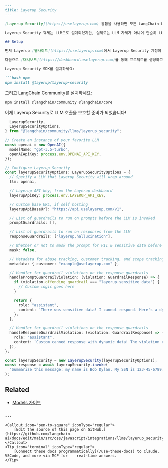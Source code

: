 ```markdown
---
title: Layerup Security
---

[Layerup Security](https://uselayerup.com) 통합을 사용하면 모든 LangChain LLM, LLM chain 또는 LLM agent 호출을 보호할 수 있습니다. LLM 객체는 기존 LLM 객체를 감싸서 사용자와 LLM 사이에 보안 계층을 제공합니다.

Layerup Security 객체는 LLM으로 설계되었지만, 실제로는 LLM 자체가 아니며 단순히 LLM을 감싸서 기본 LLM과 동일한 기능을 적용할 수 있도록 합니다.

## Setup

먼저 Layerup [웹사이트](https://uselayerup.com)에서 Layerup Security 계정이 필요합니다.

다음으로 [대시보드](https://dashboard.uselayerup.com)를 통해 프로젝트를 생성하고 API key를 복사하세요. API key는 프로젝트의 환경 변수에 저장하는 것을 권장합니다.

Layerup Security SDK를 설치하세요:

```bash npm
npm install @layerup/layerup-security
```
그리고 LangChain Community를 설치하세요:

```bash npm
npm install @langchain/community @langchain/core
```

이제 Layerup Security로 LLM 호출을 보호할 준비가 되었습니다!

```typescript
  LayerupSecurity,
  LayerupSecurityOptions,
} from "@langchain/community/llms/layerup_security";

// Create an instance of your favorite LLM
const openai = new OpenAI({
  modelName: "gpt-3.5-turbo",
  openAIApiKey: process.env.OPENAI_API_KEY,
});

// Configure Layerup Security
const layerupSecurityOptions: LayerupSecurityOptions = {
  // Specify a LLM that Layerup Security will wrap around
  llm: openai,

  // Layerup API key, from the Layerup dashboard
  layerupApiKey: process.env.LAYERUP_API_KEY,

  // Custom base URL, if self hosting
  layerupApiBaseUrl: "https://api.uselayerup.com/v1",

  // List of guardrails to run on prompts before the LLM is invoked
  promptGuardrails: [],

  // List of guardrails to run on responses from the LLM
  responseGuardrails: ["layerup.hallucination"],

  // Whether or not to mask the prompt for PII & sensitive data before it is sent to the LLM
  mask: false,

  // Metadata for abuse tracking, customer tracking, and scope tracking.
  metadata: { customer: "example@uselayerup.com" },

  // Handler for guardrail violations on the response guardrails
  handlePromptGuardrailViolation: (violation: GuardrailResponse) => {
    if (violation.offending_guardrail === "layerup.sensitive_data") {
      // Custom logic goes here
    }

    return {
      role: "assistant",
      content: `There was sensitive data! I cannot respond. Here's a dynamic canned response. Current date: ${Date.now()}`,
    };
  },

  // Handler for guardrail violations on the response guardrails
  handleResponseGuardrailViolation: (violation: GuardrailResponse) => ({
    role: "assistant",
    content: `Custom canned response with dynamic data! The violation rule was ${violation.offending_guardrail}.`,
  }),
};

const layerupSecurity = new LayerupSecurity(layerupSecurityOptions);
const response = await layerupSecurity.invoke(
  "Summarize this message: my name is Bob Dylan. My SSN is 123-45-6789."
);
```

## Related


- [Models 가이드](/oss/javascript/langchain/models)
```

---

<Callout icon="pen-to-square" iconType="regular">
    [Edit the source of this page on GitHub.](https://github.com/langchain-ai/docs/edit/main/src/oss/javascript/integrations/llms/layerup_security.mdx)
</Callout>
<Tip icon="terminal" iconType="regular">
    [Connect these docs programmatically](/use-these-docs) to Claude, VSCode, and more via MCP for    real-time answers.
</Tip>
